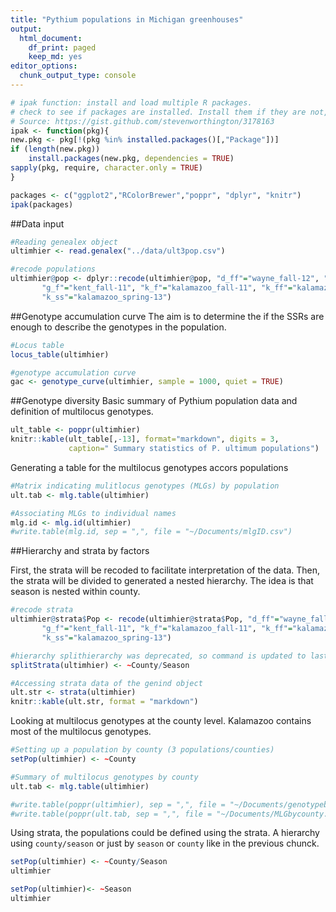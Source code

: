 ```yaml
---
title: "Pythium populations in Michigan greenhouses"
output:
  html_document:
    df_print: paged
    keep_md: yes
editor_options:
  chunk_output_type: console
---
```


```r
# ipak function: install and load multiple R packages.
# check to see if packages are installed. Install them if they are not, then load them into the R session.
# Source: https://gist.github.com/stevenworthington/3178163
ipak <- function(pkg){
new.pkg <- pkg[!(pkg %in% installed.packages()[,"Package"])]
if (length(new.pkg)) 
    install.packages(new.pkg, dependencies = TRUE)
sapply(pkg, require, character.only = TRUE)
}
```


```r
packages <- c("ggplot2","RColorBrewer","poppr", "dplyr", "knitr")
ipak(packages)
```

##Data input
```r
#Reading genealex object
ultimhier <- read.genalex("../data/ult3pop.csv")

#recode populations
ultimhier@pop <- dplyr::recode(ultimhier@pop, "d_ff"="wayne_fall-12", "d_ss"="wayne_spring-13", 
       "g_f"="kent_fall-11", "k_f"="kalamazoo_fall-11", "k_ff"="kalamazoo_fall-12",
       "k_ss"="kalamazoo_spring-13")
```


##Genotype accumulation curve
The aim is to determine the if the SSRs are enough to describe the genotypes in the population.

```r
#Locus table
locus_table(ultimhier)

#genotype accumulation curve
gac <- genotype_curve(ultimhier, sample = 1000, quiet = TRUE)
```

##Genotype diversity
Basic summary of Pythium population data and definition of multilocus genotypes.
```r
ult_table <- poppr(ultimhier)
knitr::kable(ult_table[,-13], format="markdown", digits = 3,
             caption=" Summary statistics of P. ultimum populations")
```

Generating a table for the multilocus genotypes accors populations
```r
#Matrix indicating mulitlocus genotypes (MLGs) by population
ult.tab <- mlg.table(ultimhier)

#Associating MLGs to individual names
mlg.id <- mlg.id(ultimhier)
#write.table(mlg.id, sep = ",", file = "~/Documents/mlgID.csv")
```


##Hierarchy and strata by factors

First, the strata will be recoded to facilitate interpretation of the data.  Then, the strata will be divided to generated a nested 
hierarchy.  The idea is that season is nested within county.
```r
#recode strata
ultimhier@strata$Pop <- recode(ultimhier@strata$Pop, "d_ff"="wayne_fall-12", "d_ss"="wayne_spring-13", 
       "g_f"="kent_fall-11", "k_f"="kalamazoo_fall-11", "k_ff"="kalamazoo_fall-12",
       "k_ss"="kalamazoo_spring-13")

#hierarchy splithierarchy was deprecated, so command is updated to last version poppr
splitStrata(ultimhier) <- ~County/Season

#Accessing strata data of the genind object
ult.str <- strata(ultimhier)
knitr::kable(ult.str, format = "markdown")
```

Looking at multilocus genotypes at the county level.  Kalamazoo contains most of the multilocus genotypes.
```r
#Setting up a population by county (3 populations/counties)
setPop(ultimhier) <- ~County

#Summary of multilocus genotypes by county
ult.tab <- mlg.table(ultimhier)

#write.table(poppr(ultimhier), sep = ",", file = "~/Documents/genotypebycounty.csv")
#write.table(poppr(ult.tab, sep = ",", file = "~/Documents/MLGbycounty.csv")
```

Using strata, the populations could be defined using the strata.  A hierarchy using `county/season` or just by `season` or `county` like in the previous chunck.

```r
setPop(ultimhier) <- ~County/Season
ultimhier

setPop(ultimhier)<- ~Season
ultimhier
```


